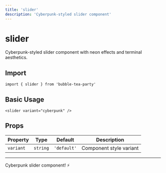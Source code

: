 ```yaml
---
title: 'slider'
description: 'Cyberpunk-styled slider component'
---
```


# slider

Cyberpunk-styled slider component with neon effects and terminal aesthetics.

## Import

```svelte
import { slider } from 'bubble-tea-party'
```

## Basic Usage

```svelte
<slider variant="cyberpunk" />
```

## Props

| Property | Type | Default | Description |
|----------|------|---------|-------------|
| `variant` | `string` | `'default'` | Component style variant |

---

Cyberpunk slider component! ⚡
